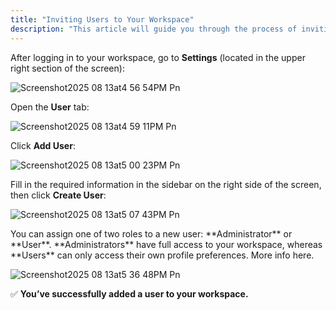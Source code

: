 ```yaml
---
title: "Inviting Users to Your Workspace"
description: "This article will guide you through the process of inviting users to your workspace."
---
```


After logging in to your workspace, go to **Settings** (located in the upper right section of the screen):

![Screenshot2025 08 13at4 56 54PM Pn](/images/Screenshot2025-08-13at4.56.54PM.png)

Open the **User** tab:

![Screenshot2025 08 13at4 59 11PM Pn](/images/Screenshot2025-08-13at4.59.11PM.png)

Click **Add User**:

![Screenshot2025 08 13at5 00 23PM Pn](/images/Screenshot2025-08-13at5.00.23PM.png)

Fill in the required information in the sidebar on the right side of the screen, then click **Create User**:

![Screenshot2025 08 13at5 07 43PM Pn](/images/Screenshot2025-08-13at5.07.43PM.png)

<Note>
  You can assign one of two roles to a new user: **Administrator** or **User**. **Administrators** have full access to your workspace, whereas **Users** can only access their own profile preferences. More info here.
</Note>

![Screenshot2025 08 13at5 36 48PM Pn](/images/Screenshot2025-08-13at5.36.48PM.png)

✅ **You’ve successfully added a user to your workspace.**